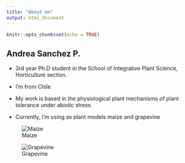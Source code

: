 ```yaml
---
title: "About me"
output: html_document
---
```


```r
knitr::opts_chunk$set(echo = TRUE)
```

## Andrea Sanchez P.

* 3rd year Ph.D student in the School of Integrative Plant Science, Horticulture section.

* I'm from Chile 

* My work is based in the physiological plant mechanisms of plant tolerance under abiotic stress.

* Currently, I'm using as plant models maize and grapevine

![Maize](/Users/andreasanchez/github/assignment-3-acs332/IMG_5285.HEIC)

![Grapevine](/Users/andreasanchez/github/assignment-3-acs332/IMG_5484.HEIC)

